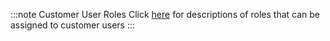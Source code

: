 :::note Customer User Roles
Click [here](../customers/customer-users.mdx#customer-user-roles) for descriptions of roles that can be assigned to customer users
:::
